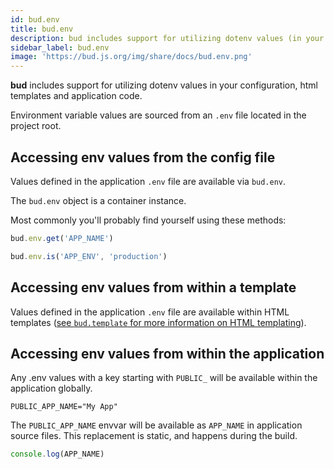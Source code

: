 ```yaml
---
id: bud.env
title: bud.env
description: bud includes support for utilizing dotenv values (in your config, templates and the client).
sidebar_label: bud.env
image: 'https://bud.js.org/img/share/docs/bud.env.png'
---
```


**bud** includes support for utilizing dotenv values in your configuration, html templates and application code.

Environment variable values are sourced from an `.env` file located in the project root.

## Accessing env values from the config file

Values defined in the application `.env` file are available via `bud.env`.

The `bud.env` object is a container instance.

Most commonly you'll probably find yourself using these methods:

```js title='bud.config.js'
bud.env.get('APP_NAME')
```

```js title='bud.config.js'
bud.env.is('APP_ENV', 'production')
```

## Accessing env values from within a template

Values defined in the application `.env` file are available within HTML templates ([see `bud.template` for more information on HTML templating](/docs/bud.template)).

## Accessing env values from within the application

Any .env values with a key starting with `PUBLIC_` will be available within the application globally.

```env title='.env'
PUBLIC_APP_NAME="My App"
```

The `PUBLIC_APP_NAME` envvar will be available as `APP_NAME` in application source files. This replacement is static, and happens during the build.

```js title='bud.config.js'
console.log(APP_NAME)
```
